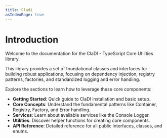 ```yaml
---
title: Cladi
asIndexPage: true
---
```


# Introduction

Welcome to the documentation for the ClaDI - TypeScript Core Utilities library.

This library provides a set of foundational classes and interfaces for building robust applications, focusing on dependency injection, registry patterns, factories, and standardized logging and error handling.

Explore the sections to learn how to leverage these core components:

- **Getting Started**: Quick guide to ClaDI installation and basic setup.
- **Core Concepts**: Understand the fundamental patterns like Container, Registry, Factory, and Error handling.
- **Services**: Learn about available services like the Console Logger.
- **Utilities**: Discover helper functions for creating core components.
- **API Reference**: Detailed reference for all public interfaces, classes, and enums. 
